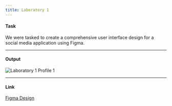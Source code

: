 ```yaml
---
title: Laboratory 1
---
```


#### Task

We were tasked to create a comprehensive user interface design for a social media application using Figma.

---

#### Output

<Image src="/ithci01/profile1.png" alt="Laboratory 1 Profile 1" width={3600} height={2025} />

---

#### Link

[Figma Design](https://www.figma.com/design/yb2Asfieoedh3LoSfEaw74/2A-CEDRIC-ANGULO?node-id=0-1&t=N8Hs8dbHwPMu0PcQ-1)
